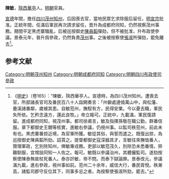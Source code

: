 {{Otheruses|陳敏|other=同名或類似名的其它條目描述}}'''陳敏'''，[[陝西|陝西]][[華亭|華亭]]人。[[明朝|明朝]]官員。

[[宣德|宣德]]年間，擔任[[四川|四川]][[茂州|茂州]][[知州|知州]]，后因喪去官，當地民眾乞求除服后留任，[[明宣宗|明宣宗]]批准。正統年間，任滿后軍民再次請求留任，晋升為成都府同知，仍然視察茂州事務。期間平定黑虎寨騷亂，后被巡按御史[[陳員韜|陳員韜]]彈劾，但不被批准，升布政使參議。景泰元年，晉升爲參政，仍然負責[[茂州|茂州]]事。之後被按察使[[張淑|張淑]]所彈劾，罷免離去<ref>《[[明史|明史]]》（卷165）：“陳敏，陝西華亭人。宣德時，為四川茂州知州。遭喪去官，所部諸長官司及番民百八十人詣闕奏言：「州僻處邊僥萬山中，與松藩、疊溪諸番鄰，歲被其患。自敏蒞州，撫馭有方，民得安業。今以憂去職，軍民失所依。乞矜念遠方，還此良牧。」帝立報可。正統中，九載滿，軍民復請留。進成都府同知，視茂州事。都司徐甫言，敏及指揮孫敬在職公勤，群番信服。章下都御史王翺等核實，進敏右參議，仍視州事。以監司秩蒞州，前此未有也。黑虎寨番掠近境，為官軍所獲。敏從其俗，與誓而遣之。既復出掠，為巡按御史陳員韜所劾。詔貰之。提督都御史寇深器其才，言敏往來撫恤番人，贊理軍政，乞別除知州，俾敏專戎務。吏部以敏蒞茂久，別除恐未悉番情，猝難馴服，宜增設同知一人佐之。報可。敏既以參議治州，其體儷監司。遂劾按察使陳泰無故杖死番人。泰亦訐敏，帝不問。而泰下獄論罪。景泰改元，參議滿九載，進右參政，視州事如前。蒞州二十余年，威信大行，番民胥悅。秩漸高，諸監司郡守反位其下，同事多忌之者。為按察使張淑所劾，罷去。”</ref>。

==参考文献==
{{wikisource|明史/卷165}}
{{Reflist}}

{{明朝人物小作品}}

[[Category:明朝茂州知州|Category:明朝茂州知州]]
[[Category:明朝成都府同知|Category:明朝成都府同知]]
[[Category:明朝四川布政使司參政|Category:明朝四川布政使司參政]]